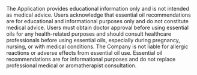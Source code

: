 The Application provides educational information only and is not intended as medical advice. Users acknowledge that essential oil recommendations are for educational and informational purposes only and do not constitute medical advice. Users must obtain doctor approval before using essential oils for any health-related purposes and should consult healthcare professionals before using essential oils, especially during pregnancy, nursing, or with medical conditions. The Company is not liable for allergic reactions or adverse effects from essential oil use. Essential oil recommendations are for informational purposes and do not replace professional medical or aromatherapist consultation.